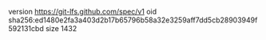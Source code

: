 version https://git-lfs.github.com/spec/v1
oid sha256:ed1480e2fa3a403d2b17b65796b58a32e3259aff7dd5cb28903949f592131cbd
size 1432
